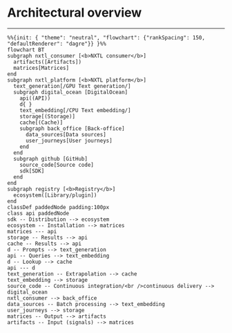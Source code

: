 # Architectural overview

<hr />

```mermaid
%%{init: { "theme": "neutral", "flowchart": {"rankSpacing": 150, "defaultRenderer": "dagre"}} }%%
flowchart BT
subgraph nxtl_consumer [<b>NXTL consumer</b>]
  artifacts([Artifacts])
  matrices[Matrices]
end
subgraph nxtl_platform [<b>NXTL platform</b>]
  text_generation[/GPU Text generation/]
  subgraph digital_ocean [DigitalOcean]
    api((API))
    d{ }
    text_embedding[/CPU Text embedding/]
    storage[(Storage)]
    cache[(Cache)]
    subgraph back_office [Back-office]
      data_sources[Data sources]
      user_journeys[User journeys]
    end
  end
  subgraph github [GitHub]
    source_code[Source code]
    sdk[SDK]
  end
end
subgraph registry [<b>Registry</b>]
  ecosystem([Library/plugin])
end
classDef paddedNode padding:100px
class api paddedNode
sdk -- Distribution --> ecosystem
ecosystem -- Installation --> matrices
matrices --- api
storage -- Results --> api
cache -- Results --> api
d -- Prompts --> text_generation
api -- Queries --> text_embedding
d -- Lookup --> cache
api --- d
text_generation -- Extrapolation --> cache
text_embedding --> storage
source_code -- Continuous integration/<br />continuous delivery --> digital_ocean
nxtl_consumer --> back_office
data_sources -- Batch processing --> text_embedding
user_journeys --> storage
matrices -- Output --> artifacts
artifacts -- Input (signals) --> matrices
```
